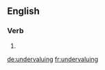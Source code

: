 ==English==

===Verb===
{{head|en|present participle}}

# {{present participle of|undervalue|lang=en}}

[[de:undervaluing]]
[[fr:undervaluing]]